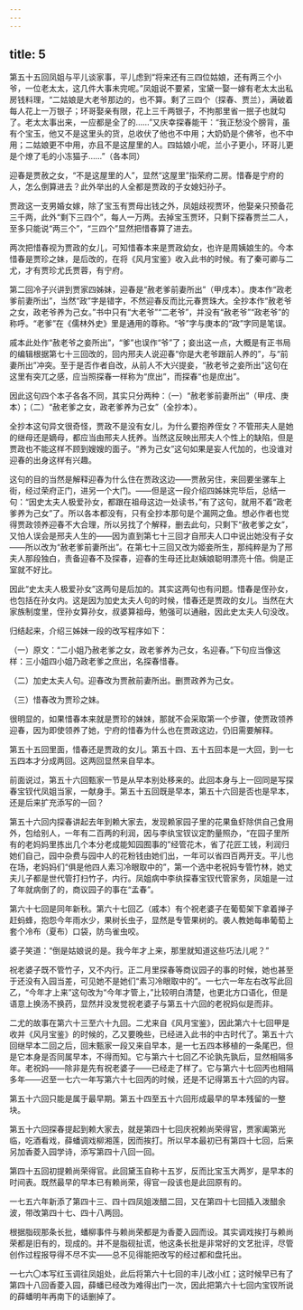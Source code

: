 ```yaml
---
---
---
```

title: 5
---




第五十五回凤姐与平儿谈家事，平儿虑到“将来还有三四位姑娘，还有两三个小爷，一位老太太，这几件大事未完呢。”凤姐说不要紧，宝黛一娶一嫁有老太太出私房钱料理，“二姑娘是大老爷那边的，也不算。剩了三四个（探春、贾兰），满破着每人花上一万银子；环哥娶亲有限，花上三千两银子，不拘那里省一抿子也就勾了。老太太事出来，一应都是全了的……”又庆幸探春能干：“我正愁没个膀背，虽有个宝玉，他又不是这里头的货，总收伏了他也不中用；大奶奶是个佛爷，也不中用；二姑娘更不中用，亦且不是这屋里的人。四姑娘小呢，兰小子更小，环哥儿更是个燎了毛的小冻猫子……”（各本同）

迎春是贾赦之女，“不是这屋里的人”，显然“这屋里”指荣府二房。惜春是宁府的人，怎么倒算进去？此外举出的人全都是贾政的子女媳妇孙子。

贾政这一支男婚女嫁，除了宝玉有贾母出钱之外，凤姐歧视贾环，他娶亲只预备花三千两，此外“剩下三四个”，每人一万两。去掉宝玉贾环，只剩下探春贾兰二人，至多只能说“两三个”，“三四个”显然把惜春算了进去。

两次把惜春视为贾政的女儿，可知惜春本来是贾政幼女，也许是周姨娘生的。今本惜春是贾珍之妹，是后改的，在将《风月宝鉴》收入此书的时候。有了秦可卿与二尤，才有贾珍尤氏贾蓉，有宁府。

第二回冷子兴讲到贾家四姊妹，迎春是“赦老爹前妻所出”（甲戌本）。庚本作“政老爹前妻所出”，当然“政”字是错字，不然迎春反而比元春贾珠大。全抄本作“赦老爷之女，政老爷养为己女。”书中只有“大老爷”“二老爷”，并没有“赦老爷”“政老爷”的称呼。“老爹”在《儒林外史》里是通用的尊称。“爷”字与庚本的“政”字同是笔误。

戚本此处作“赦老爷之妾所出”，“爹”也误作“爷”了；妾出这一点，大概是有正书局的编辑根据第七十三回改的，回内邢夫人说迎春“你是大老爷跟前人养的”，与“前妻所出”冲突。至于是否作者自改，从前人不大兴提妾，“赦老爷之妾所出”这句在这里有突兀之感，应当照探春一样称为“庶出”，而探春“也是庶出”。

因此这句四个本子各各不同，其实只分两种：（一）“赦老爹前妻所出”（甲戌、庚本）；（二）“赦老爹之女，政老爹养为己女”（全抄本）。

全抄本这句异文很奇怪，贾政不是没有女儿，为什么要抱养侄女？不管邢夫人是她的继母还是嫡母，都应当由邢夫人抚养。当然这反映出邢夫人个性上的缺陷，但是贾政也不能这样不顾到嫂嫂的面子。“养为己女”这句如果是妄人代加的，也没谁对迎春的出身这样有兴趣。

这句的目的当然是解释迎春为什么住在贾政这边——贾赦另住，来回要坐骡车上街，经过荣府正门，进另一个大门。——但是这一段介绍四姊妹完毕后，总结一句：“因史太夫人极爱孙女，都跟在祖母这边一处读书，”有了这句，就用不着“政老爹养为己女”了。所以各本都没有，只有全抄本那句是个漏网之鱼。想必作者也觉得贾政领养迎春不大合理，所以另找了个解释，删去此句，只剩下“赦老爹之女”，又怕人误会是邢夫人生的——因为直到第七十三回才自邢夫人口中说出她没有子女——所以改为“赦老爹前妻所出”。在第七十三回又改为姬妾所生，那纯粹是为了邢夫人那段独白，责备迎春不及探春，迎春的生母还比赵姨娘聪明漂亮十倍。倘是正室就不好比。

因此“史太夫人极爱孙女”这两句是后加的。其实这两句也有问题。惜春是侄孙女，也包括在孙女内。这是因为加史太夫人句的时候，惜春还是贾政的女儿。当然在大家族制度里，侄孙女算孙女，叔婆算祖母，勉强可以通融，因此史太夫人句没改。

归结起来，介绍三姊妹一段的改写程序如下：

（一）原文：“二小姐乃赦老爹之女，政老爹养为己女，名迎春。”下句应当像这样：三小姐四小姐乃政老爹之庶出，名探春惜春。

（二）加史太夫人句。迎春改为贾赦前妻所出。删贾政养为己女。

（三）惜春改为贾珍之妹。

很明显的，如果惜春本来就是贾珍的妹妹，那就不会采取第一个步骤，使贾政领养迎春，因为即使领养了她，宁府的惜春为什么也在贾政这边，仍旧需要解释。

第五十五回里面，惜春还是贾政的女儿。第五十四、五十五回本是一大回，到一七五四本才分成两回。这两回显然来自早本。

前面说过，第五十六回甄家一节是从早本别处移来的。此回本身与上一回同是写探春宝钗代凤姐当家，一献身手。第五十五回既是早本，第五十六回是否也是早本，还是后来扩充添写的一回？

第五十六回内探春讲起去年到赖大家去，发现赖家园子里的花果鱼虾除供自己食用外，包给别人，一年有二百两的利润，因与李纨宝钗议定酌量照办，“在园子里所有的老妈妈里拣出几个本分老成能知园囿事的”经管花木，省了花匠工钱，利润归她们自己，园中杂费与园中人的花粉钱由她们出，一年可以省四百两开支。平儿也在场，老妈妈们“俱是他四人素习冷眼取中的”，第一个选中老祝妈专管竹林，她丈夫儿子都是世代管打扫竹子，内行。凤姐病中李纨探春宝钗代管家务，凤姐是一过了年就病倒了的，商议园子的事在“孟春”。

第六十七回是同年新秋。第六十七回乙（戚本）有个祝老婆子在葡萄架下拿着掸子赶蚂蜂，抱怨今年雨水少，果树长虫子，显然是专管果树的。袭人教她每串葡萄上套个冷布（夏布）口袋，防鸟雀虫咬。

婆子笑道：“倒是姑娘说的是。我今年才上来，那里就知道这些巧法儿呢？”

祝老婆子既不管竹子，又不内行。正二月里探春等商议园子的事的时候，她也甚至于还没有入园当差，可见她不是她们“素习冷眼取中的”。一七六一年左右改写此回乙，“今年才上来”这句改为“今年才管上，”比较明白清楚，也更北方口语化，但是语意上换汤不换药，显然并没发觉祝老婆子与第五十六回的老祝妈似是而非。

二尤的故事在第六十三至六十九回。二尤来自《风月宝鉴》，因此第六十七回甲是收并《风月宝鉴》的时候的，乙又要晚些，已经进入此书的中古时代了。第五十六回继早本二回之后，回末甄家一段又来自早本，是一七五四本移植的一条尾巴，但是它本身是否同属早本，不得而知。它与第六十七回乙不论孰先孰后，显然相隔多年。老祝妈——除非是先有祝老婆子——已经走了样了。它与第六十七回丙也相隔多年——迟至一七六一年写第六十七回丙的时候，还是不记得第五十六回的内容。

第五十六回只能是属于最早期。第五十四至五十六回形成最早的早本残留的一整块。

第五十六回探春提起到赖大家去，就是第四十七回庆祝赖尚荣得官，贾家阖第光临，吃酒看戏，薛蟠调戏柳湘莲，因而挨打。所以早本最初已有第四十七回，后来另加香菱入园学诗，添写第四十八回一回。

第四十五回初提赖尚荣得官。此回黛玉自称十五岁，反而比宝玉大两岁，是早本的时间表。既然最早的早本已有赖尚荣，得官一段该也是此回原有的。

一七五六年新添了第四十三、四十四凤姐泼醋二回，又在第四十七回插入泼醋余波，带改第四十七、四十八两回。

根据脂砚那条长批，蟠柳事件与赖尚荣都是为香菱入园而设。其实调戏挨打与赖尚荣都是旧有的，现成的。并不是脂砚扯谎，他这条长批是非常好的文艺批评，尽管创作过程报导得不尽不实——总不见得能把改写的经过都和盘托出。

一七六〇本写红玉调往凤姐处，此后将第六十七回的丰儿改小红；这时候早已有了第四十八回香菱入园，薛蟠已经改为难得出门一次，因此把第六十七回内宝钗所说的薛蟠明年再南下的话删掉了。